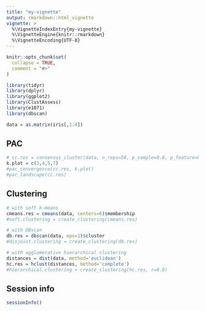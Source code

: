 ```yaml
---
title: "my-vignette"
output: rmarkdown::html_vignette
vignette: >
  %\VignetteIndexEntry{my-vignette}
  %\VignetteEngine{knitr::rmarkdown}
  %\VignetteEncoding{UTF-8}
---
```


```r
knitr::opts_chunk$set(
  collapse = TRUE,
  comment = "#>"
)
```

```r
library(tidyr)
library(dplyr)
library(ggplot2)
library(ClustAssess)
library(e1071)
library(dbscan)

data = as.matrix(iris[,1:4])
```


## PAC
```r
# cc.res = consensus_cluster(data, n_reps=50, p_sample=0.8, p_feature=0.8)
k.plot = c(3,4,5,7)
#pac_convergence(cc.res, k.plot)
#pac_landscape(cc.res)
```

## Clustering
```r
# with soft k-means
cmeans.res = cmeans(data, centers=6)$membership
#soft.clustering = create_clustering(cmeans.res)

# with DBscan
db.res = dbscan(data, eps=1)$cluster
#disjoint.clustering = create_clustering(db.res)

# with agglomerative hierarchical clustering
distances = dist(data, method='euclidean')
hc.res = hclust(distances, method='complete')
#hierarchical.clustering = create_clustering(hc.res, r=0.8)
```



## Session info
```r
sessionInfo()
```

